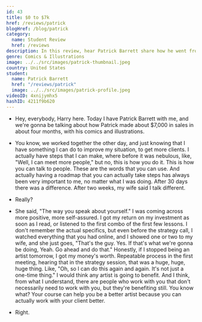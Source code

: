 ```yaml
---
id: 43
title: $0 to $7k
href: /reviews/patrick
blogHref: /blog/patrick
category:
  name: Student Review
  href: /reviews
description: In this review, hear Patrick Barrett share how he went from $0 to $7k in less than 4 months with his comics and illustrations.
genre: Comics & Illustrations
image: ../../src/images/patrick-thumbnail.jpeg
country: United States
student:
  name: Patrick Barrett
  href: "/reviews/patrick"
  image: ../../src/images/patrick-profile.jpeg
videoID: 4xnijymhx5
hashID: 4211f9b620
---
```


- Hey, everybody, Harry here. Today I have Patrick Barrett with me, and we're gonna be talking about how Patrick made about $7,000 in sales in about four months, with his comics and illustrations.

- You know, we worked together the other day, and just knowing that I have something I can do to improve my situation, to get more clients. I actually have steps that I can make, where before it was nebulous, like, "Well, I can meet more people," but no, this is how you do it. This is how you can talk to people. These are the words that you can use. And actually having a roadmap that you can actually take steps has always been very important to me, no matter what I was doing. After 30 days there was a difference. After two weeks, my wife said I talk different.

- Really?

- She said, "The way you speak about yourself." I was coming across more positive, more self-assured. I got my return on my investment as soon as I read, or listened to the first combo of the first few lessons. I don't remember the actual specifics, but even before the strategy call, I watched everything that you had online, and I showed one or two to my wife, and she just goes, "That's the guy. Yes. If that's what we're gonna be doing, Yeah. Go ahead and do that." Honestly, if I stopped being an artist tomorrow, I got my money's worth. Repeatable process in the first meeting, hearing that in the strategy session, that was a huge, huge, huge thing. Like, "Oh, so I can do this again and again. It's not just a one-time thing." I would think any artist is going to benefit. And I think, from what I understand, there are people who work with you that don't necessarily need to work with you, but they're benefiting still. You know what? Your course can help you be a better artist because you can actually work with your client better.

- Right.
